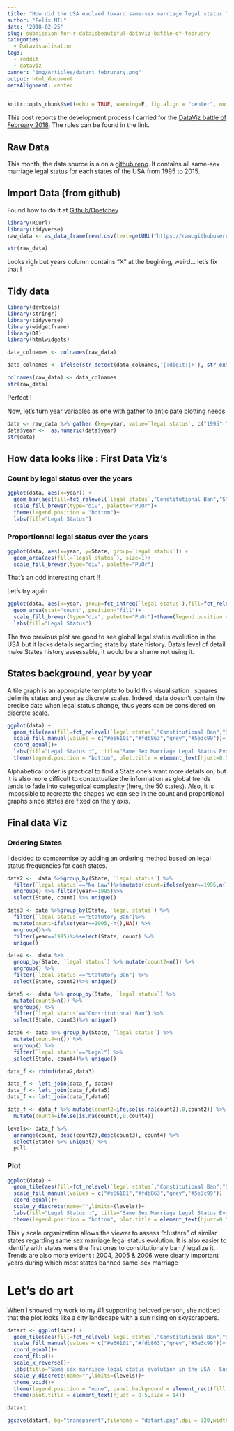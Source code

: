 ```yaml
---
title: "How did the USA evolved toward same-sex marriage legal status ? (r/dataisbeautiful submission)"
author: "Felix MIL"
date: '2018-02-25'
slug: submission-for-r-dataisbeautiful-dataviz-battle-of-february
categories:
  - Datavisualisation
tags:
  - reddit
  - dataviz
banner: "img/Articles/datart februrary.png"
output: html_document
metaAlignment: center
---
```


```r
knitr::opts_chunk$set(echo = TRUE, warning=F, fig.align = "center", out.width = "90%", message=F)
```

This post reports the development process I carried for the [DataViz battle of February 2018](https://www.reddit.com/r/dataisbeautiful/comments/7vegvf/battle_dataviz_battle_for_the_month_of_february/?ref=share&ref_source=link). The rules can be found in the link.

## Raw Data


This month, the data source is a on a [github repo]("https://raw.githubusercontent.com/zonination/samesmarriage/master/ssm.csv"). It contains all same-sex marriage legal status for each states of the USA from 1995 to 2015.

## Import Data (from github)

Found how to do it at [Github/Opetchey](https://github.com/opetchey/RREEBES/wiki/Reading-data-and-code-from-an-online-github-repository)

```r
library(RCurl)
library(tidyverse)
raw_data <- as_data_frame(read.csv(text=getURL("https://raw.githubusercontent.com/zonination/samesmarriage/master/ssm.csv")))

str(raw_data) 
```
Looks righ but years column contains "X" at the begining, weird... let's fix that !

## Tidy data
```r
library(devtools)
library(stringr)
library(tidyverse)
library(widgetframe)
library(DT)
library(htmlwidgets)

data_colnames <- colnames(raw_data)

data_colnames <- ifelse(str_detect(data_colnames,'[:digit:]+'), str_extract(data_colnames,"[:digit:]+"), data_colnames)

colnames(raw_data) <- data_colnames
str(raw_data)
```
Perfect !


Now, let's turn year variables as one with gather to anticipate plotting needs
```r
data <- raw_data %>% gather (key=year, value=`legal status`, c("1995":"2015"))
data$year <-  as.numeric(data$year)
str(data)
```


## How data looks like : First Data Viz's
### Count by legal status over the years

```r
ggplot(data, aes(x=year)) + 
  geom_bar(aes(fill=fct_relevel(`legal status`,"Constitutional Ban","Statutory Ban","No Law", "Legal")))+
  scale_fill_brewer(type="div", palette="PuOr")+
  theme(legend.position = "bottom")+
  labs(fill="Legal Status")
```

### Proportionnal legal status over the years

```r

ggplot(data, aes(x=year, y=State, group=`legal status`)) + 
  geom_area(aes(fill=`legal status`), size=1)+
  scale_fill_brewer(type="div", palette="PuOr")


```
That's an odd interesting chart !!

Let's try again
```r
ggplot(data, aes(x=year, group=fct_infreq(`legal status`),fill=fct_relevel(`legal status`,"Constitutional Ban","Statutory Ban","No Law", "Legal"))) + 
  geom_area(stat="count", position="fill")+
  scale_fill_brewer(type="div", palette="PuOr")+theme(legend.position = "bottom")+
  labs(fill="Legal Status")
```

The two previous plot are good to see global legal status evolution in the USA but it lacks details regarding state by state history. Data's level of detail make States history assessable, it would be a shame not using it.

## States background, year by year

A tile graph is an appropriate template to build this visualisation : squares delimits states and year as discrete scales. Indeed, data doesn't contain the precise date when legal status change, thus years can be considered on discrete scale.
```r
ggplot(data) + 
  geom_tile(aes(fill=fct_relevel(`legal status`,"Constitutional Ban","Statutory Ban","No Law", "Legal"),x=year, y=State),color="white", size=0.2)+
  scale_fill_manual(values = c("#e66101","#fdb863","grey","#5e3c99"))+
  coord_equal()+
  labs(fill="Legal Status :", title="Same Sex Marriage Legal Status Evolution in USA since 1995")+
  theme(legend.position = "bottom", plot.title = element_text(hjust=0.5),panel.background = element_blank())
```
Alphabetical order is practical to find a State one's want more details on, but it is also more difficult to contextualize the information as global trends tends to fade into categorical complexity (here, the 50 states). Also, it is impossible to recreate the shapes we can see in the count and proportional graphs since states are fixed on the y axis.

## Final data Viz
### Ordering States
I decided to compromise by adding an ordering method based on legal status frequencies for each states.
```r
data2 <-  data %>%group_by(State, `legal status`) %>% 
  filter(`legal status`=="No Law")%>%mutate(count=ifelse(year==1995,n(),NA)) %>% 
  ungroup() %>% filter(year==1995)%>%
  select(State, count) %>% unique()

data3 <- data %>%group_by(State, `legal status`) %>% 
  filter(`legal status`=="Statutory Ban")%>%
  mutate(count=ifelse(year==1995,-n(),NA)) %>% 
  ungroup()%>% 
  filter(year==1995)%>%select(State, count) %>% 
  unique()

data4 <-  data %>% 
  group_by(State, `legal status`) %>% mutate(count2=n()) %>% 
  ungroup() %>% 
  filter(`legal status`=="Statutory Ban") %>% 
  select(State, count2)%>% unique()

data5 <-  data %>% group_by(State, `legal status`) %>% 
  mutate(count3=n()) %>% 
  ungroup() %>% 
  filter(`legal status`=="Constitutional Ban") %>% 
  select(State, count3)%>% unique()

data6 <- data %>% group_by(State, `legal status`) %>% 
  mutate(count4=n()) %>% 
  ungroup() %>% 
  filter(`legal status`=="Legal") %>% 
  select(State, count4)%>% unique()

data_f <- rbind(data2,data3)

data_f <- left_join(data_f, data4)
data_f <- left_join(data_f,data5)
data_f <- left_join(data_f,data6)

data_f <- data_f %>% mutate(count2=ifelse(is.na(count2),0,count2)) %>% mutate(count3=ifelse(is.na(count3),0,count3))%>% 
  mutate(count4=ifelse(is.na(count4),0,count4))

levels<- data_f %>% 
  arrange(count, desc(count2),desc(count3), count4) %>% 
  select(State) %>% unique() %>% 
  pull
```

### Plot

```r
ggplot(data) + 
  geom_tile(aes(fill=fct_relevel(`legal status`,"Constitutional Ban","Statutory Ban","No Law", "Legal"),x=year, y=State),color="white", size=0.2)+
  scale_fill_manual(values = c("#e66101","#fdb863","grey","#5e3c99"))+
  coord_equal()+
  scale_y_discrete(name="",limits=(levels))+
  labs(fill="Legal Status :", title="Same Sex Marriage Legal Status Evolution in USA since 1995")+
  theme(legend.position = "bottom", plot.title = element_text(hjust=0.5),panel.background = element_blank())
```

This y scale organization allows the viewer to assess "clusters" of similar states regarding same sex marriage legal status evolution. It is also easier to identify with states were the first ones to constitutionaly ban / legalize it. Trends are also more evident : 2004, 2005 & 2006 were clearly important years during which most states banned same-sex marriage



# Let's do art
When I showed my work to my #1 supporting beloved person, she noticed that the plot looks like a city landscape with a sun rising on skyscrappers.
```r
datart <- ggplot(data) + 
  geom_tile(aes(fill=fct_relevel(`legal status`,"Constitutional Ban","Statutory Ban","No Law", "Legal"),x=year, y=State), position="jitter", height=1.2, width=3.5)+
  scale_fill_manual(values = c("#e66101","#fdb863","grey","#5e3c99"))+
  coord_equal()+
  coord_flip()+
  scale_x_reverse()+
  labs(title="Same sex marriage legal status evolution in the USA - Sunrise")+
  scale_y_discrete(name="",limits=(levels))+
  theme_void()+
  theme(legend.position = "none", panel.background = element_rect(fill = "transparent", colour = NA), plot.background = element_rect(fill = "transparent", colour = NA))+
  theme(plot.title = element_text(hjust = 0.5,size = 14))

datart

```

```r
ggsave(datart, bg="transparent",filename = "datart.png",dpi = 320,width = 12)
```

